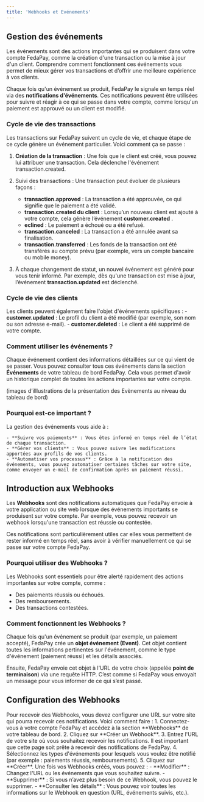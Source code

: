 ```yaml
---
title: 'Webhooks et Evénements'
---
```


## Gestion des événements

Les événements sont des actions importantes qui se produisent dans votre compte FedaPay, comme la création d'une transaction ou la mise à jour d'un client. Comprendre comment fonctionnent ces événements vous permet de mieux gérer vos transactions et d’offrir une meilleure expérience à vos clients.

Chaque fois qu'un événement se produit, FedaPay le signale en temps réel via des **notifications d'événements**. Ces notifications peuvent être utilisées pour suivre et réagir à ce qui se passe dans votre compte, comme lorsqu'un paiement est approuvé ou un client est modifié.

### Cycle de vie des transactions

Les transactions sur FedaPay suivent un cycle de vie, et chaque étape de ce cycle génère un événement particulier. Voici comment ça se passe :

1. **Création de la transaction** : Une fois que le client est créé, vous pouvez lui attribuer une transaction. Cela déclenche l'événement transaction.created.

2. Suivi des transactions : Une transaction peut évoluer de plusieurs façons :
    - **transaction.approved** : La transaction a été approuvée, ce qui signifie que le paiement a été validé.
    - **transaction.created du client** : Lorsqu’un nouveau client est ajouté à votre compte, cela génère l’événement **customer.created** .
    - **eclined** : Le paiement a échoué ou a été refusé.
    - **transaction.canceled** : La transaction a été annulée avant sa finalisation.
    - **transaction.transferred** : Les fonds de la transaction ont été transférés au compte prévu (par exemple, vers un compte bancaire ou mobile money).

3. À chaque changement de statut, un nouvel événement est généré pour vous tenir informé. Par exemple, dès qu'une transaction est mise à jour, l’événement **transaction.updated** est déclenché.

### Cycle de vie des clients

Les clients peuvent également faire l'objet d'événements spécifiques :
    - **customer.updated** : Le profil du client a été modifié (par exemple, son nom ou son adresse e-mail).
    - **customer.deleted** : Le client a été supprimé de votre compte.

### Comment utiliser les événements ?

Chaque événement contient des informations détaillées sur ce qui vient de se passer. Vous pouvez consulter tous ces événements dans la section **Événements** de votre tableau de bord FedaPay. Cela vous permet d'avoir un historique complet de toutes les actions importantes sur votre compte.


<Info>(images d’illlustrations de la présentation des Evènements au niveau du tableau de bord)</Info>

### Pourquoi est-ce important ?

La gestion des événements vous aide à :

    - **Suivre vos paiements** : Vous êtes informé en temps réel de l’état de chaque transaction.
    - **Gérer vos clients** : Vous pouvez suivre les modifications apportées aux profils de vos clients.
    - **Automatiser vos processus** : Grâce à la notification des événements, vous pouvez automatiser certaines tâches sur votre site, comme envoyer un e-mail de confirmation après un paiement réussi.

## Introduction aux Webhooks

Les **Webhooks** sont des notifications automatiques que FedaPay envoie à votre application ou site web lorsque des événements importants se produisent sur votre compte. Par exemple, vous pouvez recevoir un webhook lorsqu'une transaction est réussie ou contestée.

Ces notifications sont particulièrement utiles car elles vous permettent de rester informé en temps réel, sans avoir à vérifier manuellement ce qui se passe sur votre compte FedaPay.

### Pourquoi utiliser des Webhooks ?

Les Webhooks sont essentiels pour être alerté rapidement des actions importantes sur votre compte, comme :

- Des paiements réussis ou échoués.
- Des remboursements.
- Des transactions contestées.

### Comment fonctionnent les Webhooks ?

Chaque fois qu'un événement se produit (par exemple, un paiement accepté), FedaPay crée un **objet événement (Event)**. Cet objet contient toutes les informations pertinentes sur l'événement, comme le type d'événement (paiement réussi) et les détails associés.

Ensuite, FedaPay envoie cet objet à l'URL de votre choix (appelée **point de terminaison**) via une requête HTTP. C’est comme si FedaPay vous envoyait un message pour vous informer de ce qui s’est passé.

## Configuration des Webhooks

<Steps>
  <Step title="Créer un Webhook">
    Pour recevoir des Webhooks, vous devez configurer une URL sur votre site qui pourra recevoir ces notifications. Voici comment faire :
    1.  Connectez-vous à votre compte FedaPay et accédez à la section **Webhooks** de votre tableau de bord.
    2. Cliquez sur **Créer un Webhook**.
    3. Entrez l'URL de votre site où vous souhaitez recevoir les notifications. Il est important que cette page soit prête à recevoir des notifications de FedaPay.
    4. Sélectionnez les types d'événements pour lesquels vous voulez être notifié (par exemple : paiements réussis, remboursements).
    5. Cliquez sur **Créer**.
  </Step>
  <Step title="Gérer vos Webhooks">
    Une fois vos Webhooks créés, vous pouvez :
    - **Modifier** : Changez l'URL ou les événements que vous souhaitez suivre.
    - **Supprimer** : Si vous n’avez plus besoin de ce Webhook, vous pouvez le supprimer.
    - **Consulter les détails** : Vous pouvez voir toutes les informations sur le Webhook en question (URL, événements suivis, etc.).
  </Step>
</Steps>
